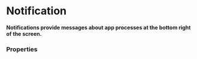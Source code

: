 # Notification <ReactStabilityFlag status="unstable" />

**Notifications provide messages about app processes at the bottom right of the screen.**

<DemoBlock orientation="horizontal" demo="default" hasPlayButton />

### Properties

<PropTable component="Notification" />
